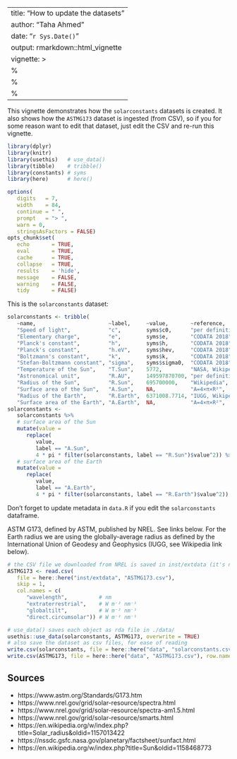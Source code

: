 
---
title: "How to update the datasets"
author: "Taha Ahmed"
date: "`r Sys.Date()`"
output: rmarkdown::html_vignette
vignette: >
  %\VignetteIndexEntry{How to update the datasets}
  %\VignetteEngine{knitr::rmarkdown}
  %\VignetteEncoding{UTF-8}
---


This vignette demonstrates how the `solarconstants` datasets is created.
It also shows how the `ASTMG173` dataset is ingested (from CSV), so if you
for some reason want to edit that dataset, just edit the CSV and re-run this
vignette.


```r
library(dplyr)
library(knitr)
library(usethis)   # use_data()
library(tibble)    # tribble()
library(constants) # syms
library(here)      # here()
```


```r
options(
   digits   = 7,
   width    = 84,
   continue = " ",
   prompt   = "> ",
   warn = 0,
   stringsAsFactors = FALSE)
opts_chunk$set(
   echo       = TRUE,
   eval       = TRUE,
   cache      = TRUE,
   collapse   = TRUE,
   results    = 'hide',
   message    = FALSE,
   warning    = FALSE,
   tidy       = FALSE)
```


This is the `solarconstants` dataset:

```r
solarconstants <- tribble(
   ~name,                       ~label,     ~value,       ~reference,        ~label.html,                ~label.tex,                      ~unit.html,  ~unit.tex,
   "Speed of light",            "c",        syms$c0,      "per definition",  "<i>c</i>",                 "\\ensuremath{c}",               "m s⁻¹",     "\\si{\\metre\\per\\second}",
   "Elementary charge",         "e",        syms$e,       "CODATA 2018",     "<i>e</i>",                 "\\ensuremath{e}",               "C",         "\\si{\\coulomb}",
   "Planck's constant",         "h",        syms$h,       "CODATA 2018",     "<i>h</i>",                 "\\ensuremath{h}",               "J s⁻¹",     "\\si{\\joule\\second}",
   "Planck's constant",         "h.eV",     syms$hev,     "CODATA 2018",     "<i>h</i>",                 "\\ensuremath{h}",               "eV s⁻¹",    "\\si{\\electronvolt\\second}",
   "Boltzmann's constant",      "k",        syms$k,       "CODATA 2018",     "<i>k</i>",                 "\\ensuremath{k}",               "J K⁻¹",     "\\si{\\joule\\per\\kelvin}",
   "Stefan-Boltzmann constant", "sigma",    syms$sigma0,  "CODATA 2018",     "σ",                        "\\ensuremath{\\sigma}",         "W m⁻² K⁻⁴", "\\si{\\watt\\per\\square\\metre\\per\\kelvin\\tothe{4}}",
   "Temperature of the Sun",    "T.Sun",    5772,         "NASA, Wikipedia", "<i>T</i><sub>Sun</sub>",   "\\ensuremath{T_\\text{Sun}}",   "K",         "\\si{\\kelvin}",
   "Astronomical unit",         "R.AU",     149597870700, "per definition",  "<i>R</i><sub>AU</sub>",    "\\ensuremath{R_\\text{AU}}",    "m",         "\\si{\\metre}",
   "Radius of the Sun",         "R.Sun",    695700000,    "Wikipedia",       "<i>R</i><sub>Sun</sub>",   "\\ensuremath{R_\\text{Sun}}",   "m",         "\\si{\\metre}",
   "Surface area of the Sun",   "A.Sun",    NA,           "A=4×π×R²",        "<i>A</i><sub>Sun</sub>",   "\\ensuremath{A_\\text{Sun}}",   "m²",        "\\si{\\square\\metre}",
   "Radius of the Earth",       "R.Earth",  6371008.7714, "IUGG, Wikipedia", "<i>R</i><sub>Earth</sub>", "\\ensuremath{R_\\text{Earth}}", "m",         "\\si{\\metre}",
   "Surface area of the Earth", "A.Earth",  NA,           "A=4×π×R²",        "<i>A</i><sub>Earth</sub>", "\\ensuremath{A_\\text{Earth}}", "m²",        "\\si{\\square\\metre}")
solarconstants <-
   solarconstants %>%
   # surface area of the Sun
   mutate(value =
      replace(
         value,
         label == "A.Sun",
         4 * pi * filter(solarconstants, label == "R.Sun")$value^2)) %>%
   # surface area of the Earth
   mutate(value =
      replace(
         value,
         label == "A.Earth",
         4 * pi * filter(solarconstants, label == "R.Earth")$value^2))
```

Don't forget to update metadata in `data.R ` if you edit the `solarconstants` dataframe.

ASTM G173, defined by ASTM, published by NREL. See links below.
For the Earth radius we are using the globally-average radius as defined by the
International Union of Geodesy and Geophysics (IUGG, see Wikipedia link below).


```r
# the CSV file we downloaded from NREL is saved in inst/extdata (it's not modified by this script)
ASTMG173 <- read.csv(
   file = here::here("inst/extdata", "ASTMG173.csv"),
   skip = 1,
   col.names = c(
      "wavelength",          # nm
      "extraterrestrial",    # W m⁻² nm⁻¹
      "globaltilt",          # W m⁻² nm⁻¹
      "direct.circumsolar")) # W m⁻² nm⁻¹
```


```r
# use_data() saves each object as rda file in ./data/
usethis::use_data(solarconstants, ASTMG173, overwrite = TRUE)
# also save the dataset as csv files, for ease of reading
write.csv(solarconstants, file = here::here("data", "solarconstants.csv"), row.names = FALSE)
write.csv(ASTMG173, file = here::here("data", "ASTMG173.csv"), row.names = FALSE)
```


## Sources

+ https://www.astm.org/Standards/G173.htm
+ https://www.nrel.gov/grid/solar-resource/spectra.html
+ https://www.nrel.gov/grid/solar-resource/spectra-am1.5.html
+ https://www.nrel.gov/grid/solar-resource/smarts.html
+ https://en.wikipedia.org/w/index.php?title=Solar_radius&oldid=1157013422
+ https://nssdc.gsfc.nasa.gov/planetary/factsheet/sunfact.html
+ https://en.wikipedia.org/w/index.php?title=Sun&oldid=1158468773
